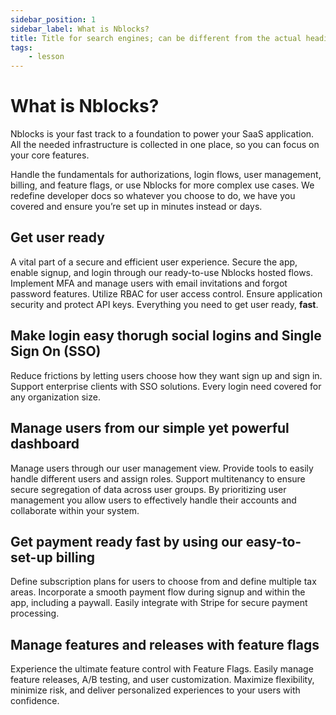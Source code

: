 ```yaml
---
sidebar_position: 1
sidebar_label: What is Nblocks?
title: Title for search engines; can be different from the actual heading
tags:
    - lesson
---
```


# What is Nblocks?
Nblocks is your fast track to a foundation to power your SaaS application. All the needed infrastructure is collected in one place, so you can focus on your core features. 

Handle the fundamentals for authorizations, login flows, user management, billing, and feature flags, or use Nblocks for more complex use cases. We redefine developer docs so whatever you choose to do, we have you covered and ensure you’re set up in minutes instead or days.


## Get user ready

A vital part of a secure and efficient user experience. Secure the app, enable signup, and login through our ready-to-use Nblocks hosted flows. Implement MFA and manage users with email invitations and forgot password features. Utilize RBAC for user access control. Ensure application security and protect API keys. Everything you need to get user ready, **fast**.

## Make login easy thorugh social logins and Single Sign On (SSO)

Reduce frictions by letting users choose how they want sign up and sign in. Support enterprise clients with SSO solutions. Every login need covered for any organization size.


## Manage users from our simple yet powerful dashboard

Manage users through our user management view. Provide tools to easily handle different users and assign roles. Support multitenancy to ensure secure segregation of data across user groups. By prioritizing user management you allow users to effectively handle their accounts and collaborate within your system.

## Get payment ready fast by using our easy-to-set-up billing

Define subscription plans for users to choose from and define multiple tax areas. Incorporate a smooth payment flow during signup and within the app, including a paywall. Easily integrate with Stripe for secure payment processing. 

## Manage features and releases with feature flags

Experience the ultimate feature control with Feature Flags. Easily manage feature releases, A/B testing, and user customization. Maximize flexibility, minimize risk, and deliver personalized experiences to your users with confidence.
